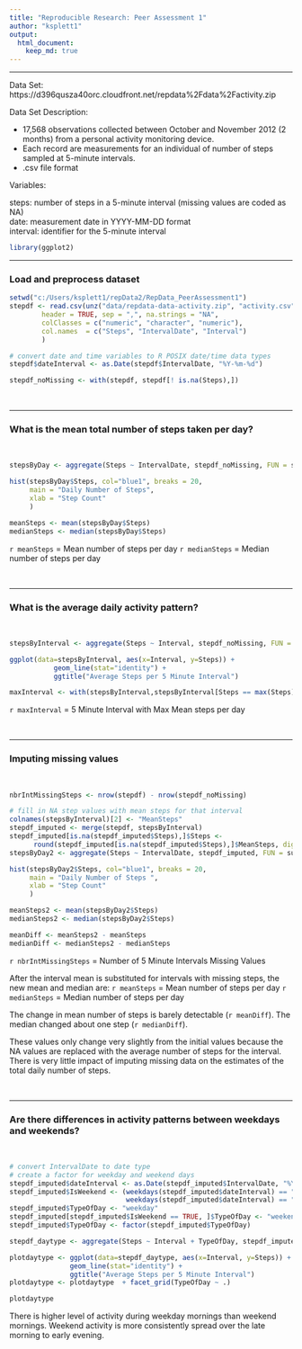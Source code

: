 ```yaml
---
title: "Reproducible Research: Peer Assessment 1"
author: "ksplett1"
output: 
  html_document:
    keep_md: true
---
```



<hr />
Data Set:
https://d396qusza40orc.cloudfront.net/repdata%2Fdata%2Factivity.zip

Data Set Description:

* 17,568 observations collected between October and November 2012 (2 months) from a personal activity monitoring device. 
* Each record are measurements for an individual of number of steps sampled at 5-minute intervals.
* .csv file format

Variables:

steps:    number of steps in a 5-minute interval (missing values are coded as NA) </br>
date:     measurement date in YYYY-MM-DD format </br>
interval: identifier for the 5-minute interval </br>

```r

library(ggplot2)

```

<hr />
### Load and preprocess dataset ###

```r
setwd("c:/Users/ksplett1/repData2/RepData_PeerAssessment1")
stepdf <- read.csv(unz("data/repdata-data-activity.zip", "activity.csv" ),
        header = TRUE, sep = ",", na.strings = "NA",
        colClasses = c("numeric", "character", "numeric"),
  	    col.names  = c("Steps", "IntervalDate", "Interval")
	    )

# convert date and time variables to R POSIX date/time data types
stepdf$dateInterval <- as.Date(stepdf$IntervalDate, "%Y-%m-%d")

stepdf_noMissing <- with(stepdf, stepdf[! is.na(Steps),])

```

<br />
<hr />
### What is the mean total number of steps taken per day? ###
<br />

```r
stepsByDay <- aggregate(Steps ~ IntervalDate, stepdf_noMissing, FUN = sum)

hist(stepsByDay$Steps, col="blue1", breaks = 20, 
     main = "Daily Number of Steps",
     xlab = "Step Count"
     )

meanSteps <- mean(stepsByDay$Steps)
medianSteps <- median(stepsByDay$Steps)
```

`r meanSteps` = Mean number of steps per day 
`r medianSteps` = Median number of steps per day

<br />
<hr />
### What is the average daily activity pattern? ###
<br />

```r
stepsByInterval <- aggregate(Steps ~ Interval, stepdf_noMissing, FUN = mean)

ggplot(data=stepsByInterval, aes(x=Interval, y=Steps)) + 
           geom_line(stat="identity") +
           ggtitle("Average Steps per 5 Minute Interval")

maxInterval <- with(stepsByInterval,stepsByInterval[Steps == max(Steps),]$Interval)
```


`r maxInterval` = 5 Minute Interval with Max Mean steps per day

<br />
<hr />
### Imputing missing values ###
<br />

```r
nbrIntMissingSteps <- nrow(stepdf) - nrow(stepdf_noMissing)

# fill in NA step values with mean steps for that interval
colnames(stepsByInterval)[2] <- "MeanSteps"
stepdf_imputed <- merge(stepdf, stepsByInterval)
stepdf_imputed[is.na(stepdf_imputed$Steps),]$Steps <- 
      round(stepdf_imputed[is.na(stepdf_imputed$Steps),]$MeanSteps, digits = 2)
stepsByDay2 <- aggregate(Steps ~ IntervalDate, stepdf_imputed, FUN = sum)

hist(stepsByDay2$Steps, col="blue1", breaks = 20,
     main = "Daily Number of Steps ",
     xlab = "Step Count"
     )

meanSteps2 <- mean(stepsByDay2$Steps)
medianSteps2 <- median(stepsByDay2$Steps)

meanDiff <- meanSteps2 - meanSteps
medianDiff <- medianSteps2 - medianSteps

```

`r nbrIntMissingSteps` = Number of 5 Minute Intervals Missing Values

After the interval mean is substituted for intervals with missing steps, the new mean and median are:
`r meanSteps` = Mean number of steps per day 
`r medianSteps` = Median number of steps per day

The change in mean number of steps is barely detectable (`r meanDiff`). 
The median changed about one step (`r medianDiff`).

These values only change very slightly from the initial values because the NA values are replaced with the average number of steps for the interval. There is very little impact of imputing missing data on the estimates of the total daily number of steps.


<br />
<hr />
### Are there differences in activity patterns between weekdays and weekends? ###
<br />

```r
# convert IntervalDate to date type
# create a factor for weekday and weekend days
stepdf_imputed$dateInterval <- as.Date(stepdf_imputed$IntervalDate, "%Y-%m-%d")
stepdf_imputed$IsWeekend <- (weekdays(stepdf_imputed$dateInterval) == "Saturday" | 
                             weekdays(stepdf_imputed$dateInterval) == "Sunday" )
stepdf_imputed$TypeOfDay <- "weekday"
stepdf_imputed[stepdf_imputed$IsWeekend == TRUE, ]$TypeOfDay <- "weekend"
stepdf_imputed$TypeOfDay <- factor(stepdf_imputed$TypeOfDay)

stepdf_daytype <- aggregate(Steps ~ Interval + TypeOfDay, stepdf_imputed, FUN = mean)

plotdaytype <- ggplot(data=stepdf_daytype, aes(x=Interval, y=Steps)) + 
               geom_line(stat="identity") +
               ggtitle("Average Steps per 5 Minute Interval")
plotdaytype <- plotdaytype  + facet_grid(TypeOfDay ~ .)

plotdaytype

```

There is higher level of activity during weekday mornings than weekend mornings. Weekend activity is more consistently spread over the late morning to early evening.